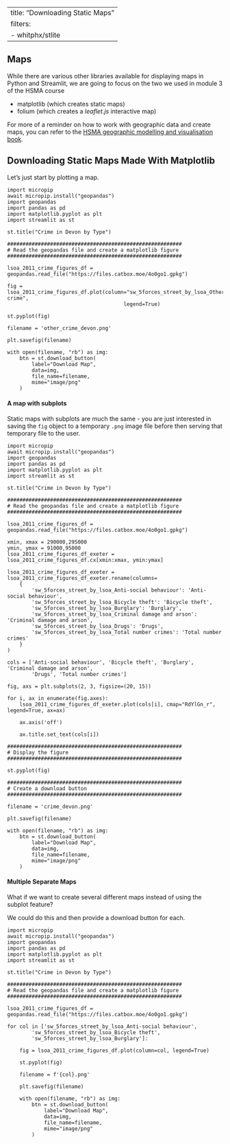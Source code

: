 
---
title: "Downloading Static Maps"
filters:
  - whitphx/stlite
---

## Maps

While there are various other libraries available for displaying maps in Python and Streamlit, we are going to focus on the two we used in module 3 of the HSMA course

- matplotlib (which creates static maps)
- folium (which creates a _leaflet.js_ interactive map)

For more of a reminder on how to work with geographic data and create maps, you can refer to the [HSMA geographic modelling and visualisation book](https://hsma-programme.github.io/hsma6_geographic_optimisation_and_visualisation_book/).

## Downloading Static Maps Made With Matplotlib

Let's just start by plotting a map.

```stlite-python
import micropip
await micropip.install("geopandas")
import geopandas
import pandas as pd
import matplotlib.pyplot as plt
import streamlit as st

st.title("Crime in Devon by Type")

#########################################################
# Read the geopandas file and create a matplotlib figure
#########################################################

lsoa_2011_crime_figures_df = geopandas.read_file("https://files.catbox.moe/4o0go1.gpkg")

fig = lsoa_2011_crime_figures_df.plot(column="sw_5forces_street_by_lsoa_Other crime",
                                      legend=True)

st.pyplot(fig)

filename = 'other_crime_devon.png'

plt.savefig(filename)

with open(filename, "rb") as img:
    btn = st.download_button(
        label="Download Map",
        data=img,
        file_name=filename,
        mime="image/png"
    )

```

#### A map with subplots

Static maps with subplots are much the same - you are just interested in saving the `fig` object to a temporary `.png` image file before then serving that temporary file to the user.

```stlite-python
import micropip
await micropip.install("geopandas")
import geopandas
import pandas as pd
import matplotlib.pyplot as plt
import streamlit as st

st.title("Crime in Devon by Type")

#########################################################
# Read the geopandas file and create a matplotlib figure
#########################################################

lsoa_2011_crime_figures_df = geopandas.read_file("https://files.catbox.moe/4o0go1.gpkg")

xmin, xmax = 290000,295000
ymin, ymax = 91000,95000
lsoa_2011_crime_figures_df_exeter = lsoa_2011_crime_figures_df.cx[xmin:xmax, ymin:ymax]

lsoa_2011_crime_figures_df_exeter = lsoa_2011_crime_figures_df_exeter.rename(columns=
    {
        'sw_5forces_street_by_lsoa_Anti-social behaviour': 'Anti-social behaviour',
        'sw_5forces_street_by_lsoa_Bicycle theft': 'Bicycle theft',
        'sw_5forces_street_by_lsoa_Burglary': 'Burglary',
        'sw_5forces_street_by_lsoa_Criminal damage and arson': 'Criminal damage and arson',
        'sw_5forces_street_by_lsoa_Drugs': 'Drugs',
        'sw_5forces_street_by_lsoa_Total number crimes': 'Total number crimes'
    }
)

cols = ['Anti-social behaviour', 'Bicycle theft', 'Burglary', 'Criminal damage and arson',
        'Drugs', 'Total number crimes']

fig, axs = plt.subplots(2, 3, figsize=(20, 15))

for i, ax in enumerate(fig.axes):
    lsoa_2011_crime_figures_df_exeter.plot(cols[i], cmap="RdYlGn_r", legend=True, ax=ax)

    ax.axis('off')

    ax.title.set_text(cols[i])

#########################################################
# Display the figure
#########################################################

st.pyplot(fig)

#########################################################
# Create a download button
#########################################################

filename = 'crime_devon.png'

plt.savefig(filename)

with open(filename, "rb") as img:
    btn = st.download_button(
        label="Download Map",
        data=img,
        file_name=filename,
        mime="image/png"
    )

```

#### Multiple Separate Maps

What if we want to create several different maps instead of using the subplot feature?

We could do this and then provide a download button for each.

```stlite-python
import micropip
await micropip.install("geopandas")
import geopandas
import pandas as pd
import matplotlib.pyplot as plt
import streamlit as st

st.title("Crime in Devon by Type")

#########################################################
# Read the geopandas file and create a matplotlib figure
#########################################################

lsoa_2011_crime_figures_df = geopandas.read_file("https://files.catbox.moe/4o0go1.gpkg")

for col in ['sw_5forces_street_by_lsoa_Anti-social behaviour',
        'sw_5forces_street_by_lsoa_Bicycle theft',
        'sw_5forces_street_by_lsoa_Burglary']:

    fig = lsoa_2011_crime_figures_df.plot(column=col, legend=True)

    st.pyplot(fig)

    filename = f'{col}.png'

    plt.savefig(filename)

    with open(filename, "rb") as img:
        btn = st.download_button(
            label="Download Map",
            data=img,
            file_name=filename,
            mime="image/png"
        )

```
